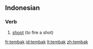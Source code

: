 ==Indonesian==

===Verb===
{{head|id|verb}}

# [[shoot]] (to fire a shot)

{{tbot entry|Indonesian|shoot|2007|December|id}}

[[fr:tembak]]
[[id:tembak]]
[[lt:tembak]]
[[zh:tembak]]